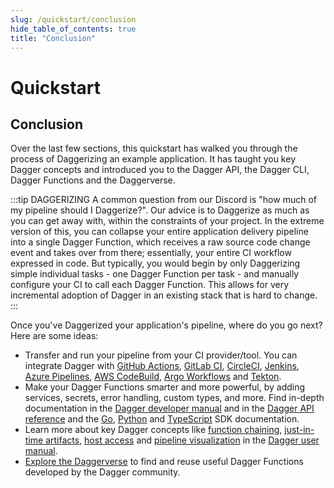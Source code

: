 ```yaml
---
slug: /quickstart/conclusion
hide_table_of_contents: true
title: "Conclusion"
---
```


# Quickstart

## Conclusion

Over the last few sections, this quickstart has walked you through the process of Daggerizing an example application. It has taught you key Dagger concepts and introduced you to the Dagger API, the Dagger CLI, Dagger Functions and the Daggerverse.

:::tip DAGGERIZING
A common question from our Discord is "how much of my pipeline should I Daggerize?". Our advice is to Daggerize as much as you can get away with, within the constraints of your project. In the extreme version of this, you can collapse your entire application delivery pipeline into a single Dagger Function, which receives a raw source code change event and takes over from there; essentially, your entire CI workflow expressed in code. But typically, you would begin by only Daggerizing simple individual tasks - one Dagger Function per task - and manually configure your CI to call each Dagger Function. This allows for very incremental adoption of Dagger in an existing stack that is hard to change.
:::

Once you've Daggerized your application's pipeline, where do you go next? Here are some ideas:

- Transfer and run your pipeline from your CI provider/tool. You can integrate Dagger with [GitHub Actions](../integrations/642920-github-actions.mdx), [GitLab CI](../integrations/734201-gitlab.mdx), [CircleCI](../integrations/592501-circleci.mdx), [Jenkins](../integrations/322019-jenkins.mdx), [Azure Pipelines](../integrations/197291-azure-pipelines.mdx), [AWS CodeBuild](../integrations/963919-aws-codebuild.mdx), [Argo Workflows](../integrations/533927-argo-workflows.mdx) and [Tekton](../integrations/728101-tekton.mdx).
- Make your Dagger Functions smarter and more powerful, by adding services, secrets, error handling, custom types, and more. Find in-depth documentation in the [Dagger developer manual](../manuals/developer/index.mdx) and in the [Dagger API reference](https://docs.dagger.io/api/reference) and the [Go](https://pkg.go.dev/dagger.io/dagger), [Python](https://dagger-io.readthedocs.org/) and [TypeScript](../reference/typescript/modules.md) SDK documentation.
- Learn more about key Dagger concepts like [function chaining](../manuals/user/functions/539201-chaining.mdx), [just-in-time artifacts](../manuals/user/artifacts/723090-artifacts.mdx), [host access](../manuals/user/host/539261-host.mdx) and [pipeline visualization](../manuals/user/visualization/701082-visualization.mdx) in the [Dagger user manual](../manuals/user/index.mdx).
- [Explore the Daggerverse](https://daggerverse.dev) to find and reuse useful Dagger Functions developed by the Dagger community.
